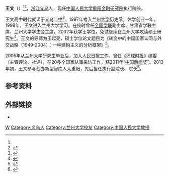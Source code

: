 '''王文'''（{{bd|1980年|10月}}）<ref name="ahrac" /><ref>{{Cite news |url=http://www.takungpao.com/news/232108/2019/0505/284101.html |title=王 文：中国新型智库掌门人 |work=大公报 |date=2019-05-05 |accessdate=2021-08-12 |archive-date=2021-08-12 |archive-url=https://web.archive.org/web/20210812151200/http://www.takungpao.com/news/232108/2019/0505/284101.html |dead-url=no }}</ref>，[[浙江|浙江]][[义乌|义乌]]人，现任[[中国人民大学重阳金融研究院|中国人民大学重阳金融研究院]]执行院长。

王文高中时代就读于[[义乌二中|义乌二中]]<ref>{{Cite news |url=http://zjrb.zjol.com.cn/html/2016-06/06/content_2978056.htm?div=0 |title=记者专访哲学社会科学工作座谈会上发言的80后学者、义乌人王文 青春梦想尽在家国情怀 |work=浙江日报 |date=2016-06-06 |accessdate=2022-05-18}}</ref>。1997年考入[[兰州大学|兰州大学]]历史系，休学创业一年。1998年，王文进入兰州大学学习。在校时曾任[[全国学联|全国学联]]副主席、甘肃省学联主席、兰州大学学生会主席。2002年获学士学位，免试继续在兰州大学攻读硕士研究生<ref name="ahrac">{{Cite news |url=http://www.ahrac.com/view_7_326_0.html |title=王文 |work=中国美国史研究会 |accessdate=2022-05-16}}</ref>。王文的导师为王起亮，硕士学位论文题目为《转变中的中国国家认同与外交战略（1949-2004）：一种建构主义的分析框架》<ref>{{Cite web |title=转变中的中国国家认同与外交战略(1949-2004)：一种建构主义的分析框架 |url=https://d.wanfangdata.com.cn/thesis/J0046595 |access-date=2022-05-16 |publisher=万方数据知识服务平台}}</ref>。

2005年从兰州大学研究生毕业后，加入人民日报工作。曾任《[[环球时报|环球时报]]》编委（主管评论、社评），在20多个国家从事采访工作，获2011年“[[中国新闻奖|中国新闻奖]]”。2013年初，王文参与创办新型智库人大重阳，先后担任执行副院长、院长<ref>{{cite web |title=大学是一生烙印，毕业后三样东西不能丢 ——校友王文在2016届学生毕业典礼暨学位授予仪式上的致辞 |url=http://news.lzu.edu.cn/c/201606/40172.html |website=兰州大学新闻网 |accessdate=2020-09-03 |date=2016-06-29}}</ref>。

== 参考资料 ==
{{reflist}}

== 外部链接 ==
* {{weibo|wangwenpinglun}}

{{中国人物小作品}}

{{Authority control}}
{{DEFAULTSORT:Wang王}}
[[Category:王姓|W]]
[[Category:义乌人|Category:义乌人]]
[[Category:兰州大学校友|Category:兰州大学校友]]
[[Category:中国人民大学教授|Category:中国人民大学教授]]